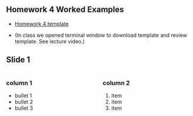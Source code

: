 <!-- # Homework 4 - Normalization Worked Example SP2025 -->



## Homework 4 Worked Examples

* [Homework 4 template](https://classroom.github.com/a/WM1zTPQo){target="_blank"}

* (In class we opened terminal window to download template and review template.  See lecture video.)



## Slide 1
:::: {.columns}

::: {.column width="50%"}
### column 1

* bullet 1
* bullet 2
* bullet 3
:::
::: {.column width="50%"}
### column 2

1. item 
1. item
1. item
:::
::::

    